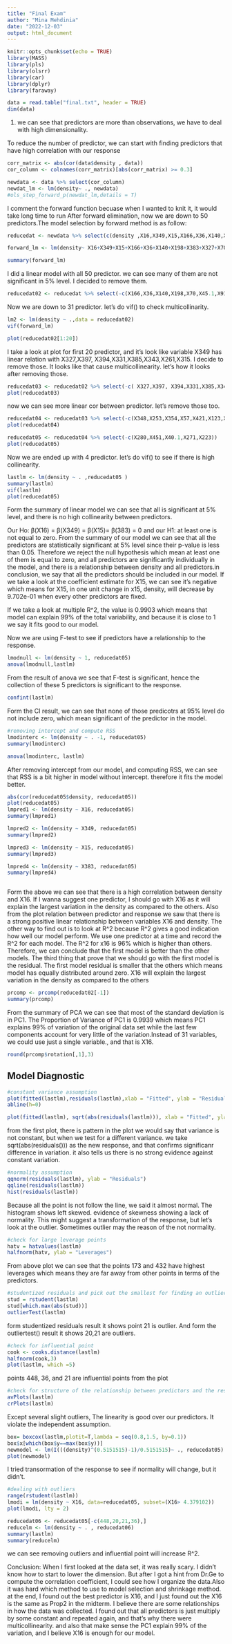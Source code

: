 ---
title: "Final Exam"
author: "Mina Mehdinia"
date: "2022-12-03"
output: html_document
---

```{r setup, include=FALSE}
knitr::opts_chunk$set(echo = TRUE)
library(MASS)
library(pls)
library(olsrr)
library(car)
library(dplyr)
library(faraway)
```

```{r}
data = read.table("final.txt", header = TRUE)
dim(data)
```


1) we can see that predictors are more than observations, we have to deal with high dimensionality.



To reduce the number of predictor, we can start with finding predictors that have high correlation with our response

```{r}
corr_matrix <- abs(cor(data$density , data))
cor_column <- colnames(corr_matrix)[abs(corr_matrix) >= 0.3]

newdata <- data %>% select(cor_column)
newdat_lm <- lm(density~ ., newdata)
#ols_step_forward_p(newdat_lm,details = T)
```
I comment the forward function becuase when I wanted to knit it, it would take long time to run
After forward elimination, now we are down to 50 predictors.The model selection by forward method is as follow:

```{r}
reducedat <- newdata %>% select(c(density ,X16,X349,X15,X166,X36,X140,X198,X383,X327,X70,X323,X45.1,X91,X322,X1,X406,X397,X200,X23,X428,X413,X277,X223,X181,X76,X394,X331,X42,X385,X343,X261,X188,X315,X4,X256,X440,X280,X21,X348,X253,X30,X271,X400,X354,X57,X451,X40.1,X421,X123,X157))

forward_lm <- lm(density~ X16+X349+X15+X166+X36+X140+X198+X383+X327+X70+X323+X45.1+X91+X322+X1+X406+X397+X200+X23+X428+X413+X277+X223+X181+X76+X394+X331+X42+X385+X343+X261+X188+X315+X4+X256+X440+X280+X21+X348+X253+X30+X271+X400+X354+X57+X451+X40.1+X421+X123+X157,data = newdata )

summary(forward_lm)


```
I did a linear model with all 50 predictor. we can see many of them are not significant in 5% level. I decided to remove them. 
```{r}
reducedat02 <- reducedat %>% select(-c(X166,X36,X140,X198,X70,X45.1,X91,X1,X428,X413,X277,X181,X76,X42,X188,X4,X21,X30,X157))
```
Now we are down to 31 predictor. let's do vif() to check multicollinarity. 
```{r}
lm2 <- lm(density ~ .,data = reducedat02)
vif(forward_lm)

plot(reducedat02[1:20])
```
I take a look at plot for first 20 predictor, and it's look like variable X349 has linear relation with X327,X397, X394,X331,X385,X343,X261,X315. I decide to remove those. It looks like that cause multicollinearity. let's how it looks after removing those. 
```{r}
reducedat03 <- reducedat02 %>% select(-c( X327,X397, X394,X331,X385,X343,X261,X315))
plot(reducedat03)

```
now we can see more linear cor between predictor. let's remove those too.
```{r}
reducedat04 <- reducedat03 %>% select(-c(X348,X253,X354,X57,X421,X123,X323,X322,X406,X200,X256,X440,X23,X400))
plot(reducedat04)
```

```{r}
reducedat05 <- reducedat04 %>% select(-c(X280,X451,X40.1,X271,X223))
plot(reducedat05)
```
Now we are ended up with 4 predictor. let's do vif() to see if there is high collinearity. 
```{r}
lastlm <- lm(density ~ . ,reducedat05 )
summary(lastlm)
vif(lastlm)
plot(reducedat05)
```

Form the summary of linear model we can see that all is significant at 5% level, and there is no high collinearity between predictors.

Our Ho: β(X16) = β(X349) = β(X15)= β(383) = 0 and our H1: at least one is not equal to zero. From the summary of our model we can see that all the predictors are statistically significant at 5% level since their p-value is less than 0.05. Therefore we reject the null hypothesis which mean at least one of them is equal to zero, and all predictors are significantly individually in the model, and there is a relationship between density and all predictors.in conclusion, we say that all the predictors should be included in our model.
If we take a look at the coefficient estimate for X15, we can see it’s negative which means for X15, in one unit change in x15, density, will decrease by 9.702e-01 when every other predictors are fixed.

If we take a look at multiple R^2, the value is  0.9903 which means that model can explain 99% of the total variability, and because it is close to 1 we say it fits good to our model.

Now we are using F-test to see if predictors have a relationship to the response.
```{r}
lmodnull <- lm(density ~ 1, reducedat05)
anova(lmodnull,lastlm)
```

From the result of anova we see that F-test is significant, hence the collection of these 5 predictors is significant to the response.

```{r}
confint(lastlm)
```
Form the CI result, we can see that none of those predicotrs at 95% level do not include zero, which mean significant of the predictor in the model.

```{r}
#removing intercept and compute RSS
lmodinterc <- lm(density ~ . -1, reducedat05)
summary(lmodinterc)
```
```{r}
anova(lmodinterc, lastlm)
```
After removing intercept from our model, and computing RSS, we can see that RSS is a bit higher in model without intercept. therefore it fits the model better.


```{r}
abs(cor(reducedat05$density, reducedat05))
plot(reducedat05)
lmpred1 <- lm(density ~ X16, reducedat05)
summary(lmpred1)

lmpred2 <- lm(density ~ X349, reducedat05)
summary(lmpred2)

lmpred3 <- lm(density ~ X15, reducedat05)
summary(lmpred3)

lmpred4 <- lm(density ~ X383, reducedat05)
summary(lmpred4)



```

Form the above we can see that there is a high correlation between density and X16. If I wanna suggest one predictor, I should go with X16 as it will explain the largest variation in the density as compared to the others. Also from the plot relation between predictor and response we saw that there is a strong positive linear relationship between variables X16 and density. The other way to find out is to look at R^2 because R^2 gives a good indication how well our model perform. We use one predictor at a time and record the R^2 for each model. The R^2 for x16 is 96% which is higher than others. Therefore, we can conclude that the first model is better than the other models. The third thing that prove that we should go with the first model is the residual. The first model residual is smaller that the others which means model has equally distributed around zero. X16 will explain the largest variation in the density as compared to the others
```{r}

prcomp <- prcomp(reducedat02[-1])
summary(prcomp)
```
From the summary of PCA we can see that most of the standard deviation is in PC1. The Proportion of Variance of PC1 is  0.9939 which means PC1 explains 99% of variation of the original data set while the last few components account for very little of the variation.Instead of 31 variables, we could use just a single variable., and that is X16.
```{r}
round(prcomp$rotation[,1],3)
```


## Model Diagnostic
```{r}
#constant variance assumption
plot(fitted(lastlm),residuals(lastlm),xlab = "Fitted", ylab = "Residuals")
abline(h=0)

plot(fitted(lastlm), sqrt(abs(residuals(lastlm))), xlab = "Fitted", ylab = expression(sqrt(hat(epsilon))))
```
from the first plot, there is pattern in the plot we would say that variance is not constant, but when we test for a different variance. we take sqrt(abs(residuals())) as the new response, and that confirms significanr difference in variation. it also tells us there is no strong evidence against constant variation.


```{r}
#normality assumption
qqnorm(residuals(lastlm), ylab = "Residuals")
qqline(residuals(lastlm))
hist(residuals(lastlm))

```
Because all the point is not follow the line, we said it almost normal. The histogram shows left skewed. evidence of skewness showing a lack of normality. This might suggest a transformation of the response, but let's look at the outlier. Sometimes outlier may the reason of the not normality. 


```{r}
#check for large leverage points
hatv = hatvalues(lastlm)
halfnorm(hatv, ylab = "Leverages")
```
From above plot we can see that the points 173 and 432 have highest leverages which means they are far away from other points in terms of the predictors.

```{r}
#studentized residuals and pick out the smallest for finding an outlier
stud = rstudent(lastlm)
stud[which.max(abs(stud))]
outlierTest(lastlm)
```
form studentized residuals result it shows point 21 is outlier. And form the outliertest() result it shows 20,21 are outliers. 

```{r}
#check for influential point
cook <- cooks.distance(lastlm)
halfnorm(cook,3)
plot(lastlm, which =5)
```
points 448, 36, and 21 are  influential points from the plot

```{r}
#check for structure of the relationship between predictors and the response.
avPlots(lastlm)
crPlots(lastlm)
```
Except several slight outliers, The linearity is good over our predictors. It violate the independent assumption.

```{r}

box= boxcox(lastlm,plotit=T,lambda = seq(0.8,1.5, by=0.1))
box$x[which(box$y==max(box$y))] 
newmodel <- lm(I(((density)^(0.5151515)-1)/0.5151515)~ ., reducedat05)
plot(newmodel)
```
I tried transormation of the response to see if normality will change, but it didn't.

```{r}
#dealing with outliers
range(rstudent(lastlm))
lmodi = lm(density ~ X16, data=reducedat05, subset=(X16> 4.379102))
plot(lmodi, lty = 2)
```


```{r}
reducedat06 <- reducedat05[-c(448,20,21,36),]
reducelm <- lm(density ~ . , reducedat06)
summary(lastlm)
summary(reducelm)
```
we can see removing outliers and influential point will increase R^2. 

Conclusion:
When I first looked at the data set, it was really scary. I didn't know how to start to lower the dimension. But after I got a hint from Dr.Ge to compute the correlation coefficient, I could see how I organize the data.Also it was hard which method to use to model selection and shrinkage method. at the end, I found out the best predictor is X16, and I just found out the X16 is the same as Prop2 in the midterm. I believe there are some relationships in how the data was collected. I found out that all predictors is just multiply by some constant and repeated again, and that's why there were multicollinearity. and also that make sense the PC1 explain 99% of the variation, and I believe X16 is enough for our model. 
